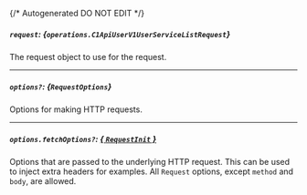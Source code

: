 {/* Autogenerated DO NOT EDIT  */}

##### `request`: *{`operations.C1ApiUserV1UserServiceListRequest`}*
The request object to use for the request.
<Collapsible openLabel={Labels.showProperties} closeLabel={Labels.hideProperties}>
    <C1ApiUserV1UserServiceListRequest/>
</Collapsible>

---
##### `options?`: *{`RequestOptions`}*
Options for making HTTP requests.

---
##### `options.fetchOptions?`: [*{ `RequestInit` }*](https://developer.mozilla.org/en-US/docs/Web/API/Request/Request#options)
Options that are passed to the underlying HTTP request. This can be used to inject extra headers for examples. All `Request` options, except `method` and `body`, are allowed.


